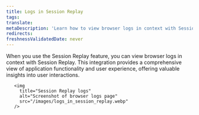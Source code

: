 ```yaml
---
title: Logs in Session Replay
tags:
translate:
metaDescription: 'Learn how to view browser logs in context with Session Replay to gain valuable insights into user interactions and application functionality.'
redirects:
freshnessValidatedDate: never
---
```


When you use the Session Replay feature, you can view browser logs in context with Session Replay. This integration provides a comprehensive view of application functionality and user experience, offering valuable insights into user interactions.

       <img
         title="Session Replay logs"
         alt="Screenshot of browser logs page"
         src="/images/logs_in_session_replay.webp"
       />
